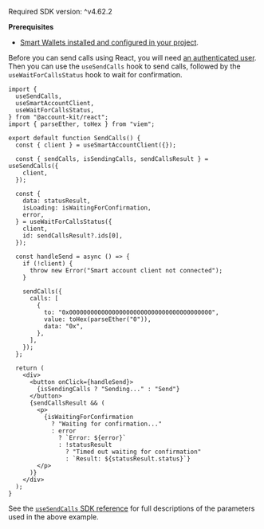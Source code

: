 <Info>Required SDK version: ^v4.62.2</Info>

**Prerequisites**

- [Smart Wallets installed and configured in your project](/docs/wallets/pages/react/setup.mdx).

Before you can send calls using React, you will need [an authenticated user](https://www.alchemy.com/docs/wallets/authentication/overview).
Then you can use the `useSendCalls` hook to send calls, followed by the `useWaitForCallsStatus` hook to wait for confirmation.

<CodeBlocks>

```tsx twoslash title="sendCalls.tsx" focus={9-22,29-37,42-47}
import {
  useSendCalls,
  useSmartAccountClient,
  useWaitForCallsStatus,
} from "@account-kit/react";
import { parseEther, toHex } from "viem";

export default function SendCalls() {
  const { client } = useSmartAccountClient({});

  const { sendCalls, isSendingCalls, sendCallsResult } = useSendCalls({
    client,
  });

  const {
    data: statusResult,
    isLoading: isWaitingForConfirmation,
    error,
  } = useWaitForCallsStatus({
    client,
    id: sendCallsResult?.ids[0],
  });

  const handleSend = async () => {
    if (!client) {
      throw new Error("Smart account client not connected");
    }

    sendCalls({
      calls: [
        {
          to: "0x0000000000000000000000000000000000000000",
          value: toHex(parseEther("0")),
          data: "0x",
        },
      ],
    });
  };

  return (
    <div>
      <button onClick={handleSend}>
        {isSendingCalls ? "Sending..." : "Send"}
      </button>
      {sendCallsResult && (
        <p>
          {isWaitingForConfirmation
            ? "Waiting for confirmation..."
            : error
              ? `Error: ${error}`
              : !statusResult
                ? "Timed out waiting for confirmation"
                : `Result: ${statusResult.status}`}
        </p>
      )}
    </div>
  );
}
```

</CodeBlocks>

See the [`useSendCalls` SDK reference](/docs/wallets/reference/account-kit/react/hooks/useSendCalls) for
full descriptions of the parameters used in the above example.
